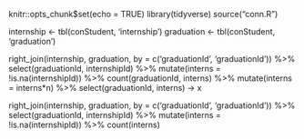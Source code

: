 knitr::opts_chunk$set(echo = TRUE)
library(tidyverse)
source("conn.R")





internship <- tbl(conStudent, 'internship')
graduation <- tbl(conStudent, 'graduation')

right_join(internship, graduation, by = c('graduationId', 'graduationId')) %>%
  select(graduationId, internshipId) %>% mutate(interns = !is.na(internshipId)) %>%
  count(graduationId, interns) %>% mutate(interns = interns*n) %>% select(graduationId, interns) -> x

right_join(internship, graduation, by = c('graduationId', 'graduationId')) %>%
  select(graduationId, internshipId) %>% mutate(interns = !is.na(internshipId)) %>% count(interns)

